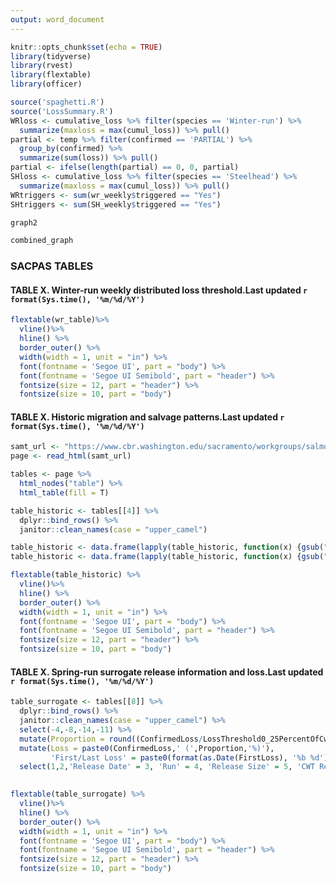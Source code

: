 ```yaml
---
output: word_document
---
```


```r
knitr::opts_chunk$set(echo = TRUE)
library(tidyverse)
library(rvest)
library(flextable)
library(officer)

source('spaghetti.R')
source('LossSummary.R')
WRloss <- cumulative_loss %>% filter(species == 'Winter-run') %>%
  summarize(maxloss = max(cumul_loss)) %>% pull()
partial <- temp %>% filter(confirmed == 'PARTIAL') %>%
  group_by(confirmed) %>%
  summarize(sum(loss)) %>% pull()
partial <- ifelse(length(partial) == 0, 0, partial)
SHloss <- cumulative_loss %>% filter(species == 'Steelhead') %>%
  summarize(maxloss = max(cumul_loss)) %>% pull()
WRtriggers <- sum(wr_weekly$triggered == "Yes")
SHtriggers <- sum(SH_weekly$triggered == "Yes")
```


```r
graph2
```

```r
combined_graph
```

### SACPAS TABLES
#### TABLE X. Winter-run weekly distributed loss threshold.Last updated `r format(Sys.time(), '%m/%d/%Y')`
```r
flextable(wr_table)%>%
  vline()%>%
  hline() %>%
  border_outer() %>%
  width(width = 1, unit = "in") %>%
  font(fontname = 'Segoe UI', part = "body") %>%
  font(fontname = 'Segoe UI Semibold', part = "header") %>%
  fontsize(size = 12, part = "header") %>%
  fontsize(size = 10, part = "body")
```
#### TABLE X. Historic migration and salvage patterns.Last updated `r format(Sys.time(), '%m/%d/%Y')`
```r


samt_url <- "https://www.cbr.washington.edu/sacramento/workgroups/salmon_monitoring.html"
page <- read_html(samt_url)

tables <- page %>% 
  html_nodes("table") %>%
  html_table(fill = T) 

table_historic <- tables[[4]] %>%
  dplyr::bind_rows() %>%
  janitor::clean_names(case = "upper_camel")

table_historic <- data.frame(lapply(table_historic, function(x) {gsub("BY", " BY", x)})) 
table_historic <- data.frame(lapply(table_historic, function(x) {gsub("WY", " WY", x)})) 
```

```r
flextable(table_historic) %>%
  vline()%>%
  hline() %>%
  border_outer() %>%
  width(width = 1, unit = "in") %>%
  font(fontname = 'Segoe UI', part = "body") %>%
  font(fontname = 'Segoe UI Semibold', part = "header") %>%
  fontsize(size = 12, part = "header") %>%
  fontsize(size = 10, part = "body")
```

#### TABLE X. Spring-run surrogate release information and loss.Last updated `r format(Sys.time(), '%m/%d/%Y')`
```r


table_surrogate <- tables[[8]] %>%
  dplyr::bind_rows() %>%
  janitor::clean_names(case = "upper_camel") %>%
  select(-4,-8,-14,-11) %>%
  mutate(Proportion = round((ConfirmedLoss/LossThreshold0_25PercentOfCwtReleased)*100,1)) %>%
  mutate(Loss = paste0(ConfirmedLoss,' (',Proportion,'%)'),
         'First/Last Loss' = paste0(format(as.Date(FirstLoss), '%b %d'),'/',format(as.Date(LastLoss), '%b %d'))) %>%
  select(1,2,'Release Date' = 3, 'Run' = 4, 'Release Size' = 5, 'CWT Released' = 6, 'Loss Threshold' = 7, 12,13)
  

```

```r
flextable(table_surrogate) %>%
  vline()%>%
  hline() %>%
  border_outer() %>%
  width(width = 1, unit = "in") %>%
  font(fontname = 'Segoe UI', part = "body") %>%
  font(fontname = 'Segoe UI Semibold', part = "header") %>%
  fontsize(size = 12, part = "header") %>%
  fontsize(size = 10, part = "body")
```